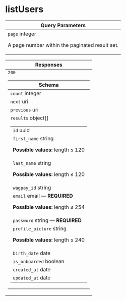 # listUsers

<table style={{"display":"table","width":"100%"}}><thead><tr><th style={{"textAlign":"left"}}>Query Parameters</th></tr></thead><tbody><tr><td><code>page</code><span style={{"opacity":"0.6"}}> integer</span><div style={{"marginTop":"var(--ifm-table-cell-padding)"}}>

A page number within the paginated result set.

</div></td></tr></tbody></table><table style={{"display":"table","width":"100%"}}><thead><tr><th style={{"textAlign":"left"}}>Responses</th></tr></thead><tbody><tr><td><div style={{"display":"flex"}}><div style={{"marginRight":"var(--ifm-table-cell-padding)"}}><code>200</code></div><div></div></div><div><table style={{"display":"table","width":"100%","marginTop":"var(--ifm-table-cell-padding)","marginBottom":"0px"}}><thead><tr><th style={{"textAlign":"left"}}>Schema <div></div></th></tr></thead><tbody><tr><td><code>count</code><span style={{"opacity":"0.6"}}> integer</span></td></tr><tr><td><code>next</code><span style={{"opacity":"0.6"}}> uri</span></td></tr><tr><td><code>previous</code><span style={{"opacity":"0.6"}}> uri</span></td></tr><tr><td><code>results</code><span style={{"opacity":"0.6"}}> object[]</span><table style={{"display":"table","width":"100%","marginTop":"var(--ifm-table-cell-padding)","marginBottom":"0px"}}><tbody><tr><td><code>id</code><span style={{"opacity":"0.6"}}> uuid</span></td></tr><tr><td><code>first_name</code><span style={{"opacity":"0.6"}}> string</span><div style={{"marginTop":"var(--ifm-table-cell-padding)"}}>

**Possible values:** length ≤ 120

</div></td></tr><tr><td><code>last_name</code><span style={{"opacity":"0.6"}}> string</span><div style={{"marginTop":"var(--ifm-table-cell-padding)"}}>

**Possible values:** length ≤ 120

</div></td></tr><tr><td><code>wagpay_id</code><span style={{"opacity":"0.6"}}> string</span></td></tr><tr><td><code>email</code><span style={{"opacity":"0.6"}}> email</span><span style={{"opacity":"0.6"}}> — </span><strong style={{"fontSize":"var(--ifm-code-font-size)","color":"var(--openapi-required)"}}> REQUIRED</strong><div style={{"marginTop":"var(--ifm-table-cell-padding)"}}>

**Possible values:** length ≤ 254

</div></td></tr><tr><td><code>password</code><span style={{"opacity":"0.6"}}> string</span><span style={{"opacity":"0.6"}}> — </span><strong style={{"fontSize":"var(--ifm-code-font-size)","color":"var(--openapi-required)"}}> REQUIRED</strong></td></tr><tr><td><code>profile_picture</code><span style={{"opacity":"0.6"}}> string</span><div style={{"marginTop":"var(--ifm-table-cell-padding)"}}>

**Possible values:** length ≤ 240

</div></td></tr><tr><td><code>birth_date</code><span style={{"opacity":"0.6"}}> date</span></td></tr><tr><td><code>is_onboarded</code><span style={{"opacity":"0.6"}}> boolean</span></td></tr><tr><td><code>created_at</code><span style={{"opacity":"0.6"}}> date</span></td></tr><tr><td><code>updated_at</code><span style={{"opacity":"0.6"}}> date</span></td></tr></tbody></table></td></tr></tbody></table></div></td></tr></tbody></table>